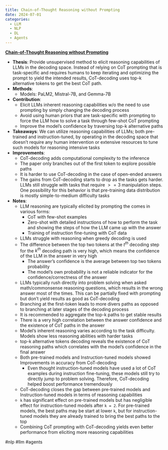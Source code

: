 ```yaml
---
title: Chain-of-Thought Reasoning without Prompting
date: 2024-07-01
categories:
  - LLM
  - NLP
  - DL
  - Agents
---
```

**[Chain-of-Thought Reasoning without Prompting](https://arxiv.org/abs/2402.10200)**

- **Thesis**: Provide unsupervised method to elicit reasoning capabilities of
LLMs in the decoding space. Instead of relying on CoT prompting that is
task-specific and requires humans to keep iterating and optimizing the prompt
to yield the intended results, CoT-decoding uses top-k alternative tokens to
get the best CoT path.
- **Methods**:
    - Models: PaLM2, Mistral-7B, and Gemma-7B
- **Contribution**:
    - Elicit LLMs inherent reasoning capabilities w/o the need to use prompting
      by simply changing the decoding process
    - Avoid using human priors that are task-specific with prompting to force
    the LLM how to solve a task through few-shot CoT prompting
    - Improve the model's confidence by traversing top-k alternative paths
- **Takeaways**: We can utilize reasoning capabilities of LLMs; both
pre-trained and instruction-tuned, by operating in the decoding space that
doesn't require any human intervention or extensive resources to tune such
models for reasoning intensive tasks
- **Improvements**:
    - CoT-decoding adds computational complexity to the inference
    - The paper only branches out of the first token to explore possible paths
    - It is harder to use CoT-decoding in the case of open-ended answers
    - The gains from CoT-decoding starts to drop as the tasks gets harder. LLMs
      still struggle with tasks that require $>= 3$ manipulation steps. One
    possibility for this behavior is that pre-training data distribution is
    mostly simple-to-medium difficulty tasks
- **Notes**:
    - LLM reasoning are typically elicited by prompting the comes in various
    forms:
        - CoT with few-shot examples
        - Zero-shot with detailed instructions of how to perform the task and
        showing the steps of how the LLM came up with the answer
        - Training of instruction fine-tuning with CoT data
    - LLMs struggle with reasoning when greedy decoding is used
    - The difference between the top two tokens at the $t^{th}$ decoding step
    for the $k^{th}$ decoding path is very high, which means the confidence of
    the LLM in the answer in very high
        - The answer's confidence is the average between top two tokens
        probability
        - The model's own probability is not a reliable indicator for the
        confidence/correctness of the answer
    - LLMs typically rush directly into problem solving when asked
    math/commonsense reasoning questions, which results in the wrong answer
    most of the times. This can be partially fixed with prompting but don't
    yield results as good as CoT-decoding
    - Branching at the first-token leads to more divers paths as opposed to
    branching at later stages of the decoding process
    - It is recommended to aggregate the top-k paths to get stable results
    - There is a very high correlation between the answer confidence and the
    existence of CoT paths in the answer
    - Model's inherent reasoning varies according to the task difficulty.
    Models show less reasoning abilities with harder tasks
    - top-k alternative tokens decoding reveals the existence of CoT reasoning
      paths which correlates with the model's confidence in the final answer
    - Both pre-trained models and Instruction-tuned models showed Improvements
    in accuracy from CoT-decoding
        - Even thought instruction-tuned models have used a lot of CoT examples
          during instruction fine-tuning, these models still try to directly
        jump to problem solving. Therefore, CoT-decoding helped boost
        performance tremendously
    - CoT-decoding closes the gap between pre-trained models and
    Instruction-tuned models in terms of reasoning capabilities
    - `k` has significant effect on pre-trained models but has negligible
    effect for instruction-tuned models after `k = 2`. For pre-trained models,
    the best paths may be start at lower `k`, but for instruction-tuned models
    they are already trained to bring the best paths to the top
    - Combining CoT prompting with CoT-decoding yields even better performance
      from eliciting more reasoning capabilities

#nlp #llm #agents
